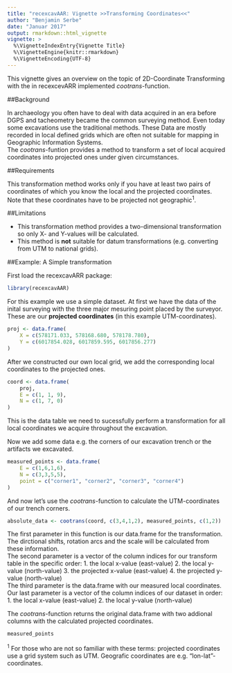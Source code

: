```yaml
---
title: "recexcavAAR: Vignette >>Transforming Coordinates<<"
author: "Benjamin Serbe"
date: "Januar 2017"
output: rmarkdown::html_vignette
vignette: >
  %\VignetteIndexEntry{Vignette Title}
  %\VignetteEngine{knitr::rmarkdown}
  %\VignetteEncoding{UTF-8}
---
```


This vignette gives an overview on the topic of 2D-Coordinate Transforming with the in recexcevARR implemented *cootrans-*function.


##Background

In archaeology you often have to deal with data acquired in an era before DGPS and tacheometry became the common surveying method. Even today some excavations use the traditional methods. These Data are mostly recorded in local defined grids which are often not suitable for mapping in Geographic Information Systems.  
The *cootrans-*funtion provides a method to transform a set of local acquired coordinates into projected ones under given circumstances. 


##Requirements

This transformation method works only if you have at least two pairs of coordinates of which you know the local and the projected coordinates. Note that these coordinates have to be projected not geographic^1^. 


##Limitations

* This transformation method provides a two-dimensional transformation so only X- and Y-values will be calculated.
* This method is **not** suitable for datum transformations (e.g. converting from UTM to national grids).


##Example: A Simple transformation

First load the recexcavARR package:

```r
library(recexcavAAR)
```

For this example we use a simple dataset. At first we have the data of the inital surveying with the three major mesuring point placed by the surveyor. These are our **projected coordinates** (in this example UTM-coordinates).

```r
proj <- data.frame(
	X = c(578171.033, 578168.680, 578178.780),
	Y = c(6017854.028, 6017859.595, 6017856.277)
)
```

After we constructed our own local grid, we add the corresponding local coordinates to the projected ones.

```r
coord <- data.frame(
	proj,
	E = c(1, 1, 9),
	N = c(1, 7, 0)
)
```
This is the data table we need to sucessfully perform a transformation for all local coordinates we acquire throughout the excavation. 

Now we add some data e.g. the corners of our excavation trench or the artifacts we excavated. 

```r
measured_points <- data.frame(
	E = c(1,6,1,6),
	N = c(3,3,5,5),
	point = c("corner1", "corner2", "corner3", "corner4")
)
```

And now let's use the *cootrans-*function to calculate the UTM-coordinates of our trench corners.

```r
absolute_data <- cootrans(coord, c(3,4,1,2), measured_points, c(1,2))
```
The first parameter in this function is our data.frame for the transformation. The dirctional shifts, rotation arcs and the scale will be calculated from these information.  
The second parameter is a vector of the column indices for our transform table in the specific order: 
1. the local x-value (east-value)
2. the local y-value (north-value)
3. the projected x-value (east-value)
4. the projected y-value (north-value)  
The third parameter is the data.frame with our measured local coordinates.  
Our last parameter is a vector of the column indices of our dataset in order:
1. the local x-value (east-value)
2. the local y-value (north-value)  

The *cootrans-*function returns the original data.frame with two addional columns with the calculated projected coordinates. 

```r
measured_points
```


^1^ For those who are not so familiar with these terms: projected coordinates use a grid system such as UTM. Geografic coordinates are e.g. "lon-lat"-coordinates. 